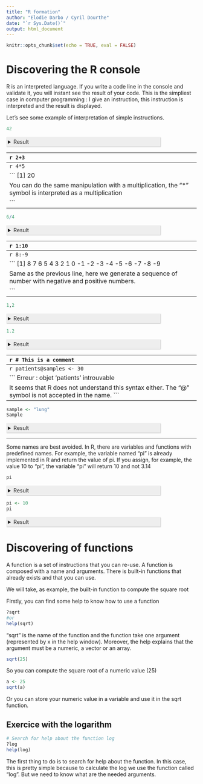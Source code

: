 ```yaml
---
title: "R formation"
author: "Elodie Darbo / Cyril Dourthe"
date: "`r Sys.Date()`"
output: html_document
---
```


<style>
details > summary {
  padding: 4px;
  width: 400px;
  background-color: #eeeeee;
  border: none;
  box-shadow: 1px 1px 2px #bbbbbb;
  cursor: pointer;
}
​
details > p {
  background-color: #E0F8EC;
  padding: 4px;
  margin: 0;
  box-shadow: 1px 1px 2px #bbbbbb;
}
</style>

```r
knitr::opts_chunk$set(echo = TRUE, eval = FALSE)
```

# Discovering the R console

R is an interpreted language. If you write a code line in the console and validate it, you will instant see the result of your code. This is the simpliest case in computer programming : I give an instruction, this instruction is interpreted and the result is displayed.

Let's see some example of interpretation of simple instructions.

```r
42
```
<details>
  <summary>Result</summary>

```
[1] 42

If you just type a number, R will interpret the simplest way : by returning the number you entered. Here, it will be 42. The interpretation in this case is simple.
```
</details>

--------------------------------------------------------------------------------------------------------------------------------------------------------
```r
2+3
```
<details>
  <summary>Result</summary>

```
[1] 5

Unlike the previous line, R will not return "2+3", but it interpret the "+" symbol as an addition. R is able to interpret certain symbol especially for arithmetic operation for example.
```
</details> 
  
--------------------------------------------------------------------------------------------------------------------------------------------------------
```r
4*5
```
<details>
  <summary>Result</summary>

```
[1] 20

You can do the same manipulation with a multiplication, the "*" symbol is interpreted as a multiplication

```
</details> 
--------------------------------------------------------------------------------------------------------------------------------------------------------
```r
6/4
```
<details>
  <summary>Result</summary>

```
[1] 1.5

Same phenomenon, but with the division, the "/" symbol is interpreted as a division

```
</details> 
--------------------------------------------------------------------------------------------------------------------------------------------------------
```r
1:10
```
<details>
  <summary>Result</summary>

```
[1] 1  2  3  4  5  6  7  8  9 10

This line is different. The ":" is called a colon. With this symbol you can generate a sequence of number.

```
</details> 
--------------------------------------------------------------------------------------------------------------------------------------------------------
```r
8:-9
```
<details>
  <summary>Result</summary>

```
[1] 8  7  6  5  4  3  2  1  0 -1 -2 -3 -4 -5 -6 -7 -8 -9

Same as the previous line, here we generate a sequence of number with negative and positive numbers.

```
</details> 

--------------------------------------------------------------------------------------------------------------------------------------------------------
```r
1,2
```
<details>
  <summary>Result</summary>

```
Erreur : ',' inattendu(e) dans "1,"

Oops, it seems we have a problem here. The interpreter obviously can't read the comma correctly...

```
</details> 

```r
1.2
```
<details>
  <summary>Result</summary>

```
[1] 1.2

R is demanding when it comes to the use of certain symbols, particularly decimal numbers. In french, we used to write the decimal with a comma like in this example. But in English, the decimal separator is a point not a comma. If you write it with a comma, an error will occurred, R can't interpret what you wrote.
```
</details> 


--------------------------------------------------------------------------------------------------------------------------------------------------------
```r
# This is a comment
```
<details>
  <summary>Result</summary>

```
> This is a comment

You can write entire lines of text. To do this, simply use the "#" symbol at the beginning of the line. This code line is called a comment, and it is used to indicate that the different lines of code we write do.
```
</details> 


# Work with variables

A variable is a storage space, like a box. In this box, you can store a value that can have different types : numeric, string, table...

Sounds great, but what's it really for?
It's probably the question you've been asking yourself.

You probably noticed when doing the previous exercise in the console, that what you entered was interpreted and returned as a result. However, it's impossible to retrieve this result unless you retype the instruction line.

Here's what we're going to use the variables for. We can store simple structures like numbers or characters string, but we can also store more complex structures such as arrays or matrices. This is called the type of a variable.

It's an important notion in programming, and even more in R, as the language is sometimes rather capricious with variable typing as we will see during the course.

Here is a reminder of some existing types :

| Type | Description | Examples | Notes |
|----------|----------|----------|----------|
| Numeric / Integer | float, integer, complex | 8, 1.8 | The point is used for decimal |
| Character / String | character, character string | "char1",'char2' | Character strings are defined by simple or double quotes |
| Logic / Boolean | logical used for comparison (==, !=, >, %in%, …) | TRUE, FALSE | Predefined variables |
| Other types | NA, NULL | missing value, empty | Predefined variables, impact mathematical operation |
| Functions | Embed instructions and return a result | max(arg1,arg2) substring(arg1,arg2,...) | Many functions are predefined, read the help |

## Assign a value to a variable

Now that you know what variables are for, we will see how to assign a value in a variable.
To do this, you can use two different symbols
The first symbol is "<-". Generally it is preferred when assigning values to variables. But you can also use "=" symbol to assign a value.
The reason is the symbol "=" is also used for other things and it can creates confusion when writing code.

Let's see an example :

```r
P240_nb_rep <- 3
P240_nb_rep
```
<details>
  <summary>Result</summary>

```
[1] 3

Here we created a variable named "P240_nb_rep" and we assigned the value 3 in the variable.
So when we write "P240_nb_rep" in the console for example, the value 3 appears.

```
</details> 

Remember ? We saw that RStudio offered several panels, including one called Environment.

Normally, if you take a look, you'll see that your variable "P240_nb_rep" appeared. All the variables you create will appear in this panel.

## Name a variable

The choice of name is important: it must be clear to identify the function of the variable and what it contains. In our example, we named our variable 'P240_nb_rep' that store the number of replicates (3) for patient 240.

There are certain rules to follow when choosing a name :

-   Cannot start with a number.
-   Cannot contain special characters like **&,",',/,,\@,\$,(),[],{}**, and more generally all mathematical operators and punctuation.
-   Case-sensitive : name $\neq$ Name.

```r
240_nb_rep <- 30
```
<details>
  <summary>Result</summary>

```
Erreur : entrée inattendue dans "240_"

First rule broken ! R does not support variables whose name begins with a digit.
```
</details> 
--------------------------------------------------------------------------------------------------------------------------------------------------------
```r
patients@samples <- 30
```
<details>
  <summary>Result</summary>

```
Erreur : objet 'patients' introuvable

It seems that R does not understand this syntax either. The "@" symbol is not accepted in the name.
```
</details> 

--------------------------------------------------------------------------------------------------------------------------------------------------------
```r
sample <- "lung"
Sample
```
<details>
  <summary>Result</summary>

```
Erreur : objet 'Sample' introuvable

Here the definition of the variable is correct. The problem is the case, our variable is called "sample" not "Sample".
```
</details> 

--------------------------------------------------------------------------------------------------------------------------------------------------------

Some names are best avoided. In R, there are variables and functions with predefined names. For example, the variable named "pi" is already implemented in R and return the value of pi. If you assign, for example, the value 10 to "pi", the variable "pi" will return 10 and not 3.14

```r
pi
```
<details>
  <summary>Result</summary>

```
[1] 3.141593

```
</details> 

```r
pi <- 10
pi
```
<details>
  <summary>Result</summary>

```
[1] 10

```
</details> 

# Discovering of functions

A function is a set of instructions that you can re-use. A function is composed with a name and arguments. There is built-in functions that already exists and that you can use.

We will take, as example, the built-in function to compute the square root

Firstly, you can find some help to know how to use a function

```r
?sqrt
#or
help(sqrt)
```

"sqrt" is the name of the function and the function take one argument (represented by x in the help window). Moreover, the help explains that the argument must be a numeric, a vector or an array.

```r
sqrt(25)
```

So you can compute the square root of a numeric value (25)

```r
a <- 25
sqrt(a)
```

Or you can store your numeric value in a variable and use it in the sqrt function.

## Exercice with the logarithm

```r
# Search for help about the function log
?log
help(log)
```

The first thing to do is to search for help about the function. In this case, this is pretty simple because to calculate the log we use the function called "log". But we need to know what are the needed arguments.
